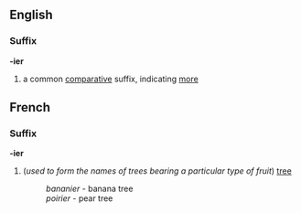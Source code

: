 ==English==

===Suffix===
'''-ier'''
# a common [[comparative]] suffix, indicating [[more]]

==French==
===Suffix===
'''-ier'''

#(''used to form the names of trees bearing a particular type of fruit'') [[tree]]
#:''bananier'' - banana tree
#:''poirier'' - pear tree